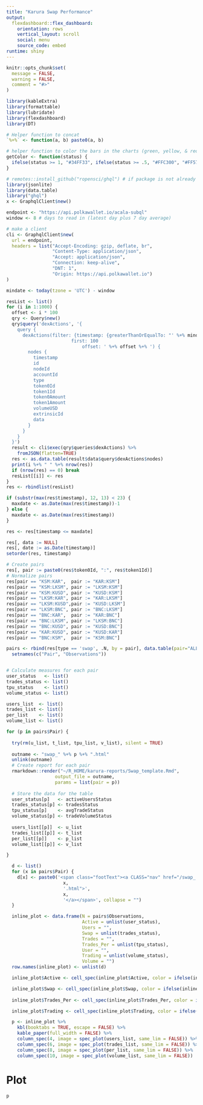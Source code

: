 ```yaml
---
title: "Karura Swap Performance"
output:
  flexdashboard::flex_dashboard:
    orientation: rows
    vertical_layout: scroll
    social: menu
    source_code: embed
runtime: shiny
---
```


```r

knitr::opts_chunk$set(
  message = FALSE,
  warning = FALSE,
  comment = "#>"
)

library(kableExtra)
library(formattable)
library(lubridate)
library(flexdashboard)
library(DT)

# Helper function to concat
`%+%` <- function(a, b) paste0(a, b)

# helper function to color the bars in the charts (green, yellow, & red)
getColor <- function(status) {
  ifelse(status >= 1, "#34FF33", ifelse(status >= .5, "#FFC300", "#FF5733"))
}

# remotes::install_github("ropensci/ghql") # if package is not already installed
library(jsonlite)
library(data.table)
library("ghql")
x <- GraphqlClient$new()

endpoint <- "https://api.polkawallet.io/acala-subql"
window <- 8 # days to read in (latest day plus 7 day average)

# make a client
cli <- GraphqlClient$new(
  url = endpoint,
  headers = list("Accept-Encoding: gzip, deflate, br",
                 "Content-Type: application/json",
                 "Accept: application/json",
                 "Connection: keep-alive",
                 "DNT: 1",
                 "Origin: https://api.polkawallet.io")
)

mindate <- today(tzone = 'UTC') - window

resList <- list()
for (i in 1:1000) {
  offset <- i * 100
  qry <- Query$new()
  qry$query('dexActions', '{
    query {
      dexActions(filter: {timestamp: {greaterThanOrEqualTo: "' %+% mindate %+% '"}}
            			first: 100
      						offset: ' %+% offset %+% ') {
        nodes {
          timestamp
          id
          nodeId
          accountId
          type
          token0Id
          token1Id
          token0Amount
          token1Amount
          volumeUSD
          extrinsicId
          data
        }
      }
    }
  }')
  result <- cli$exec(qry$queries$dexActions) %>%
    fromJSON(flatten=TRUE)
  res <- as.data.table(result$data$query$dexActions$nodes)
  print(i %+% " " %+% nrow(res))
  if (nrow(res) == 0) break
  resList[[i]] <- res
}
res <- rbindlist(resList)

if (substr(max(res$timestamp), 12, 13) < 23) {
  maxdate <- as.Date(max(res$timestamp))-1
} else {
  maxdate <- as.Date(max(res$timestamp))
}

res <- res[timestamp <= maxdate]

res[, data := NULL]
res[, date := as.Date(timestamp)]
setorder(res, timestamp)

# Create pairs
res[, pair := paste0(res$token0Id, ":", res$token1Id)]
# Normalize pairs
res[pair == "KSM:KAR",  pair := "KAR:KSM"]
res[pair == "KSM:LKSM", pair := "LKSM:KSM"]
res[pair == "KSM:KUSD", pair := "KUSD:KSM"]
res[pair == "LKSM:KAR", pair := "KAR:LKSM"]
res[pair == "LKSM:KUSD",pair := "KUSD:LKSM"]
res[pair == "LKSM:BNC", pair := "BNC:LKSM"]
res[pair == "BNC:KAR",  pair := "KAR:BNC"]
res[pair == "BNC:LKSM", pair := "LKSM:BNC"]
res[pair == "BNC:KUSD", pair := "KUSD:BNC"]
res[pair == "KAR:KUSD", pair := "KUSD:KAR"]
res[pair == "BNC:KSM",  pair := "KSM:BNC"]

pairs <- rbind(res[type == 'swap', .N, by = pair], data.table(pair="ALL", N = res[, .N]))[order(N, decreasing = TRUE)] %>% 
  setnames(c("Pair", "Observations"))


# Calculate measures for each pair
user_status   <- list()
trades_status <- list()
tpu_status    <- list()
volume_status <- list()

users_list  <- list()
trades_list <- list()
per_list    <- list()
volume_list <- list()

for (p in pairs$Pair) {
  
  try(rm(u_list, t_list, tpu_list, v_list), silent = TRUE)
  
  outname <- "swap_" %+% p %+% ".html"
  unlink(outname)
  # Create report for each pair
  rmarkdown::render("~/R_HOME/karura-reports/Swap_template.Rmd",
                  output_file = outname,
                  params = list(pair = p))
  
  # Store the data for the table
  user_status[p]   <- activeUsersStatus
  trades_status[p] <- tradesStatus
  tpu_status[p]    <- avgTradeStatus
  volume_status[p] <- tradeVolumeStatus
  
  users_list[[p]]  <- u_list
  trades_list[[p]] <- t_list
  per_list[[p]]    <- p_list
  volume_list[[p]] <- v_list

}

  d <- list()
  for (x in pairs$Pair) {
    d[x] <- paste0('<span class="footText"><a CLASS="nav" href="/swap_', 
                     x, 
                     '.html">', 
                     x, 
                     '</a></span>', collapse = "")
  }

  inline_plot <- data.frame(N = pairs$Observations, 
                            Active = unlist(user_status),
                            Users = "",
                            Swap = unlist(trades_status),
                            Trades = "",
                            Trades_Per = unlist(tpu_status),
                            User = "",
                            Trading = unlist(volume_status),
                            Volume = "")
  row.names(inline_plot) <- unlist(d)

  inline_plot$Active <- cell_spec(inline_plot$Active, color = ifelse(inline_plot$Active < 1, "red", "green"))

  inline_plot$Swap <- cell_spec(inline_plot$Swap, color = ifelse(inline_plot$Swap < 1, "red", "green"))
  
  inline_plot$Trades_Per <- cell_spec(inline_plot$Trades_Per, color = ifelse(inline_plot$Trades_Per < 1, "red", "green"))

  inline_plot$Trading <- cell_spec(inline_plot$Trading, color = ifelse(inline_plot$Trading < 1, "red", "green"))

  p <- inline_plot %>%
    kbl(booktabs = TRUE, escape = FALSE) %>%
    kable_paper(full_width = FALSE) %>%
    column_spec(4, image = spec_plot(users_list, same_lim = FALSE)) %>%
    column_spec(6, image = spec_plot(trades_list, same_lim = FALSE)) %>%
    column_spec(8, image = spec_plot(per_list, same_lim = FALSE)) %>%
    column_spec(10, image = spec_plot(volume_list, same_lim = FALSE))

```

# Plot

```r
p
```

